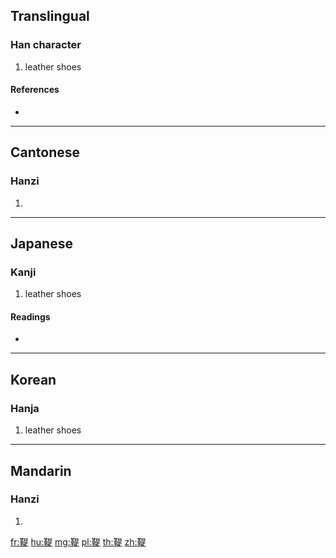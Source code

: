 {{character info/new}}
==Translingual==

===Han character===
{{Han char|rn=177|rad=革|as=09|sn=18|four=46481|canj=TJAMO}}

# leather shoes

====References====
* {{Han ref|kx=1390.130|dkj=42940|dj=1905.020|hdz=74342.150|uh=97AE|ud=38830|bh=F17A|bd=61818}}

----

==Cantonese==

===Hanzi===
{{yue-hanzi|jyut=|y=dai1}}

# {{defn|lang=yue|sort=革09}}

----

==Japanese==

===Kanji===
{{ja-kanji|grade=|rs=革09}}

# leather shoes

====Readings====
* {{ja-readings|on=[[てい]] (tei), [[たい]] (tai), [[だい]] (dai)|kun=[[かわぐし]] (kawagushi)}}

----

==Korean==

===Hanja===
{{ko-hanja|hangeul=제|eumhun=|rv=je|mr=che|y=cey}}

# leather shoes

----

==Mandarin==

===Hanzi===
{{cmn-hanzi|pin=[[dī]] ([[di1]])|wg=ti<sup>1</sup>}}

# {{defn|lang=cmn|sort=革09}}

[[fr:鞮]]
[[hu:鞮]]
[[mg:鞮]]
[[pl:鞮]]
[[th:鞮]]
[[zh:鞮]]